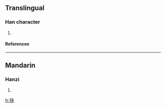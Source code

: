 ==Translingual==
===Han character===
{{Han char|rn=78|rad=歹|as=07|sn=11|four=1428<sub>8</sub>|canj=一弓大人人 (MNKOO)}}
# {{defn|Han|sort=歹07}}
====References====
{{Han ref|kx=0581.040|dkj=16471|dj=0973.140|hdz=21387.130|uh=6B8E|ud=27534|bh=D5DD|bd=54749}}

----
==Mandarin==
===Hanzi===
{{cmn-hanzi|pin=[[jìng]] ([[jing4]]), [[qià]] ([[qia4]])|wg=ching<sup>4</sup>, ch'ia<sup>4</sup>}}
# {{defn|Mandarin}}

[[fr:殎]]